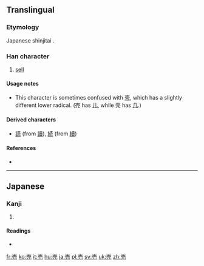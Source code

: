 {{also|賣|卖|壳}}
==Translingual==
{{ja-forms|売|[[卖]]|[[賣]]}}
===Etymology===
Japanese shinjitai {{Han simp|賣}}.

===Han character===
{{Han char|rn=33|rad=士|as=04|sn=7|four=|canj=土月竹山 (GBHU), X土月竹山 (XGBHU)}}

# [[sell]]

====Usage notes====
* This character is sometimes confused with [[壳]], which has a slightly different lower radical. (売 has [[儿]], while 壳 has [[几]].)

====Derived characters====
* [[読]] (from [[讀]]), [[続]] (from [[續]])

====References====
* {{Han ref|kx=0243.041|dkj=05647|dj=0483.090|hdz=10428.021|uh=58F2|ud=22770}}

----

==Japanese==

===Kanji===
{{ja-kanji|grade=2|rs=士04}}

# {{defn|Japanese|sort=士04}}

====Readings====
* {{ja-readings|on=[[ばい]] (bai), [[まい]] (mai)|kun=[[うる]] (uru)}}

[[fr:売]]
[[ko:売]]
[[it:売]]
[[hu:売]]
[[ja:売]]
[[pl:売]]
[[sv:売]]
[[uk:売]]
[[zh:売]]